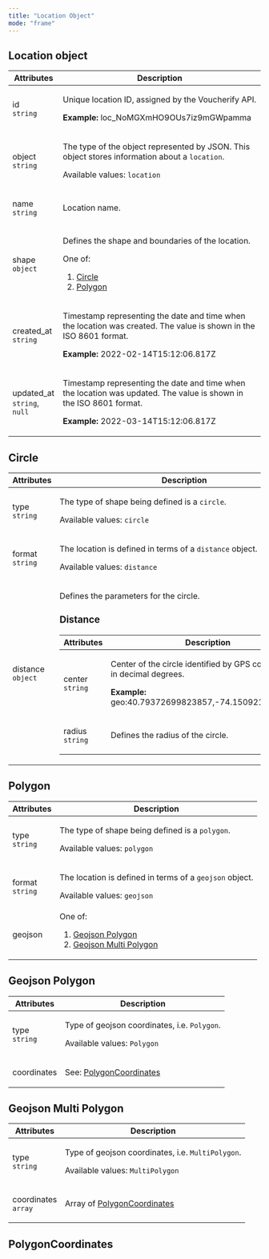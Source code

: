 ```yaml
---
title: "Location Object"
mode: "frame"
---
```


<div class="prose dark:prose-invert custom-html">

<h2 id="location-object">Location object</h2>
<table>
  <thead>
    <tr>
      <th>Attributes</th>
      <th>Description</th>
    </tr>
  </thead>
  <tbody>
    <tr>
      <td>
        <p>
          id
          <br />
          <code>string</code>
        </p>
      </td>
      <td>
        <p>Unique location ID, assigned by the Voucherify API.</p>
        <p>
          <strong>Example:</strong>
          loc_NoMGXmHO9OUs7iz9mGWpamma
        </p>
      </td>
    </tr>
    <tr>
      <td>
        <p>
          object
          <br />
          <code>string</code>
        </p>
      </td>
      <td>
        <p>
          The type of the object represented by JSON. This object stores information about a
          <code>location</code>.
        </p>
        <p>
          Available values:
          <code>location</code>
        </p>
      </td>
    </tr>
    <tr>
      <td>
        <p>
          name
          <br />
          <code>string</code>
        </p>
      </td>
      <td>
        <p>Location name.</p>
      </td>
    </tr>
    <tr>
      <td>
        <p>
          shape
          <br />
          <code>object</code>
        </p>
      </td>
      <td>
        <p>Defines the shape and boundaries of the location.</p>
        One of:
        <ol>
          <li>
            <a href="#circle">Circle</a>
          </li>
          <li>
            <a href="#polygon">Polygon</a>
          </li>
        </ol>
      </td>
    </tr>
    <tr>
      <td>
        <p>
          created_at
          <br />
          <code>string</code>
        </p>
      </td>
      <td>
        <p>Timestamp representing the date and time when the location was created. The value is shown in the ISO 8601 format.</p>
        <p>
          <strong>Example:</strong>
          2022-02-14T15:12:06.817Z
        </p>
      </td>
    </tr>
    <tr>
      <td>
        <p>
          updated_at
          <br />
          <code>string</code>,
          <code>null</code>
        </p>
      </td>
      <td>
        <p>Timestamp representing the date and time when the location was updated. The value is shown in the ISO 8601 format.</p>
        <p>
          <strong>Example:</strong>
          2022-03-14T15:12:06.817Z
        </p>
      </td>
    </tr>
  </tbody>
</table>
<h2 id="circle">Circle</h2>
<table>
  <thead>
    <tr>
      <th>Attributes</th>
      <th>Description</th>
    </tr>
  </thead>
  <tbody>
    <tr>
      <td>
        <p>
          type
          <br />
          <code>string</code>
        </p>
      </td>
      <td>
        <p>
          The type of shape being defined is a
          <code>circle</code>.
        </p>
        <p>
          Available values:
          <code>circle</code>
        </p>
      </td>
    </tr>
    <tr>
      <td>
        <p>
          format
          <br />
          <code>string</code>
        </p>
      </td>
      <td>
        <p>
          The location is defined in terms of a
          <code>distance</code>
          object.
        </p>
        <p>
          Available values:
          <code>distance</code>
        </p>
      </td>
    </tr>
    <tr>
      <td>
        <p>
          distance
          <br />
          <code>object</code>
        </p>
      </td>
      <td>
        <p>Defines the parameters for the circle.</p>
        <h3>Distance</h3>
        <table>
          <thead>
            <tr>
              <th>Attributes</th>
              <th>Description</th>
            </tr>
          </thead>
          <tbody>
            <tr>
              <td>
                <p>
                  center
                  <br />
                  <code>string</code>
                </p>
              </td>
              <td>
                <p>Center of the circle identified by GPS coordinates in decimal degrees.</p>
                <p>
                  <strong>Example:</strong>
                  geo:40.79372699823857,-74.15092132694554
                </p>
              </td>
            </tr>
            <tr>
              <td>
                <p>
                  radius
                  <br />
                  <code>string</code>
                </p>
              </td>
              <td>
                <p>Defines the radius of the circle.</p>
              </td>
            </tr>
          </tbody>
        </table>
      </td>
    </tr>
  </tbody>
</table>
<h2 id="polygon">Polygon</h2>
<table>
  <thead>
    <tr>
      <th>Attributes</th>
      <th>Description</th>
    </tr>
  </thead>
  <tbody>
    <tr>
      <td>
        <p>
          type
          <br />
          <code>string</code>
        </p>
      </td>
      <td>
        <p>
          The type of shape being defined is a
          <code>polygon</code>.
        </p>
        <p>
          Available values:
          <code>polygon</code>
        </p>
      </td>
    </tr>
    <tr>
      <td>
        <p>
          format
          <br />
          <code>string</code>
        </p>
      </td>
      <td>
        <p>
          The location is defined in terms of a
          <code>geojson</code>
          object.
        </p>
        <p>
          Available values:
          <code>geojson</code>
        </p>
      </td>
    </tr>
    <tr>
      <td>
        <p>geojson</p>
      </td>
      <td>
        One of:
        <ol>
          <li>
            <a href="#geojson-polygon">Geojson Polygon</a>
          </li>
          <li>
            <a href="#geojson-multi-polygon">Geojson Multi Polygon</a>
          </li>
        </ol>
      </td>
    </tr>
  </tbody>
</table>
<h2 id="geojson-polygon">Geojson Polygon</h2>
<table>
  <thead>
    <tr>
      <th>Attributes</th>
      <th>Description</th>
    </tr>
  </thead>
  <tbody>
    <tr>
      <td>
        <p>
          type
          <br />
          <code>string</code>
        </p>
      </td>
      <td>
        <p>
          Type of geojson coordinates, i.e.
          <code>Polygon</code>.
        </p>
        <p>
          Available values:
          <code>Polygon</code>
        </p>
      </td>
    </tr>
    <tr>
      <td>
        <p>coordinates</p>
      </td>
      <td>
        See:
        <a href="#polygoncoordinates">PolygonCoordinates</a>
      </td>
    </tr>
  </tbody>
</table>
<h2 id="geojson-multi-polygon">Geojson Multi Polygon</h2>
<table>
  <thead>
    <tr>
      <th>Attributes</th>
      <th>Description</th>
    </tr>
  </thead>
  <tbody>
    <tr>
      <td>
        <p>
          type
          <br />
          <code>string</code>
        </p>
      </td>
      <td>
        <p>
          Type of geojson coordinates, i.e.
          <code>MultiPolygon</code>.
        </p>
        <p>
          Available values:
          <code>MultiPolygon</code>
        </p>
      </td>
    </tr>
    <tr>
      <td>
        <p>
          coordinates
          <br />
          <code>array</code>
        </p>
      </td>
      <td>
        Array of
        <a href="#polygoncoordinates">PolygonCoordinates</a>
      </td>
    </tr>
  </tbody>
</table>
<h2 id="polygoncoordinates">PolygonCoordinates</h2>

</div>